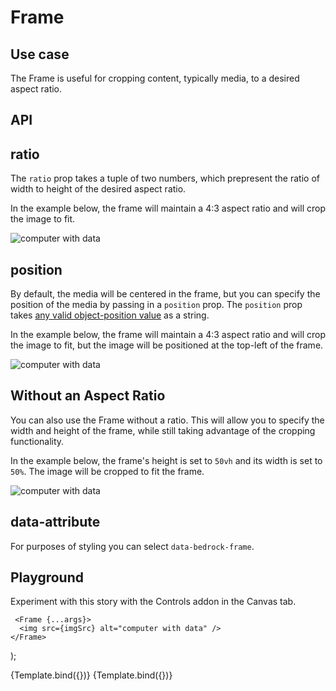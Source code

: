 


<Meta title="Components/Frame" component={Frame} />

# Frame

## Use case

The Frame is useful for cropping content, typically media, to a desired aspect ratio.

## API

<Story name="API" argTypes={argTypes} />

<ArgsTable story="API" />

## ratio

The `ratio` prop takes a tuple of two numbers, which prepresent the ratio of width to height of the desired aspect ratio.

In the example below, the frame will maintain a 4:3 aspect ratio and will crop the image to fit.

<Preview withToolbar>
  <Story name="ratio">
    <Frame ratio={[4, 3]}>
      <img src={imgSrc} alt="computer with data" />
    </Frame>
  </Story>
</Preview>

## position

By default, the media will be centered in the frame, but you can specify the position of the media by passing in a `position` prop. The `position` prop takes [any valid object-position value](https://developer.mozilla.org/en-US/docs/Web/CSS/object-position) as a string.

In the example below, the frame will maintain a 4:3 aspect ratio and will crop the image to fit, but the image will be positioned at the top-left of the frame.

<Preview withToolbar>
  <Story name="position">
    <Frame ratio={[4, 3]} position="left top">
      <img src={imgSrc} alt="computer with data" />
    </Frame>
  </Story>
</Preview>

## Without an Aspect Ratio

You can also use the Frame without a ratio. This will allow you to specify the width and height of the frame, while still taking advantage of the cropping functionality.

In the example below, the frame's height is set to `50vh` and its width is set to `50%`. The image will be cropped to fit the frame.

<Preview withToolbar>
  <Story name="Without an Aspect Ratio">
    <Frame style={{ height: "50vh", width: "50%" }}>
      <img src={imgSrc} alt="computer with data" />
    </Frame>
  </Story>
</Preview>

## data-attribute

For purposes of styling you can select `data-bedrock-frame`.

## Playground

Experiment with this story with the Controls addon in the Canvas tab.

     <Frame {...args}>
      <img src={imgSrc} alt="computer with data" />
    </Frame>
);

<Canvas withToolbar>
  <Story
    name="Playground with ratio"
    args={{
      ratio: [16, 9],
      position: "50% 50%",
    }}
    argTypes={argTypes}
  >
    {Template.bind({})}
  </Story>
</Canvas>

<ArgsTable story="Playground with ratio" />

<Canvas withToolbar>
  <Story
    name="Playground without ratio"
    args={{
      style: { height: "50vh", width: "50%" },
      position: "50% 50%",
    }}
    argTypes={argTypes}
  >
    {Template.bind({})}
  </Story>
</Canvas>

<ArgsTable story="Playground without ratio" />
